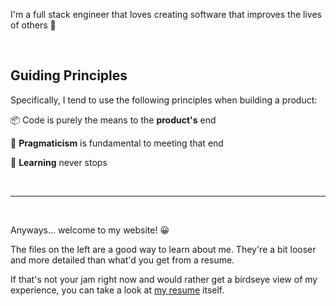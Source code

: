 
<PageHeader title="Hi! I'm Brett 👋" imgSrc="/headshot-192.png" hideDivider />

I'm a full stack engineer that loves creating software that improves the lives of others 🙂

<br />

## Guiding Principles

Specifically, I tend to use the following principles when building a product:

<p>
  <span style={{ marginRight: ".75rem" }}>📦</span>
  Code is purely the means to the <strong>product's</strong> end
</p>

<p>
  <span style={{ marginRight: ".75rem" }}>🤔</span>
  <strong>Pragmaticism</strong> is fundamental to meeting that end
  <br />
</p>

<p>
  <span style={{ marginRight: ".75rem" }}>📝</span>
  <strong>Learning</strong> never stops
</p>

<br />
<hr />
<br />

Anyways... welcome to my website! 😀

The files on the left are a good way to learn about me. They're a bit looser and more detailed than what'd you get from a resume.

If that's not your jam right now and would rather get a birdseye view of my experience, you can take a look at <a href="/brett-abramczyk.pdf" target="_blank">my resume</a> itself.
